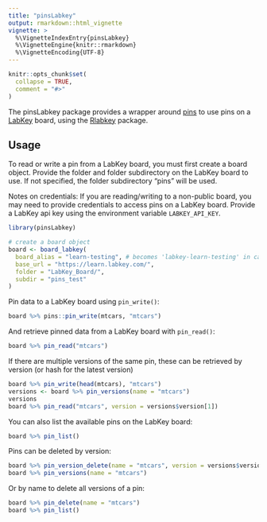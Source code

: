 ```yaml
---
title: "pinsLabkey"
output: rmarkdown::html_vignette
vignette: >
  %\VignetteIndexEntry{pinsLabkey}
  %\VignetteEngine{knitr::rmarkdown}
  %\VignetteEncoding{UTF-8}
---
```


```r
knitr::opts_chunk$set(
  collapse = TRUE,
  comment = "#>"
)
```

The pinsLabkey package provides a wrapper around [pins](https://pins.rstudio.com/) to use pins on a [LabKey](https://www.labkey.com/) board, using the [Rlabkey](https://github.com/LabKey/labkey-api-r) package. 

## Usage

To read or write a pin from a LabKey board, you must first create a board object. Provide the folder and folder subdirectory on the LabKey board to use. If not specified, the folder subdirectory "pins" will be used. 

Notes on credentials: If you are reading/writing to a non-public board, you may need to provide credentials to access pins on a LabKey board. Provide a LabKey api key using the environment variable `LABKEY_API_KEY`.

```r
library(pinsLabkey)

# create a board object
board <- board_labkey(
  board_alias = "learn-testing", # becomes 'labkey-learn-testing' in cache
  base_url = "https://learn.labkey.com/",
  folder = "LabKey_Board/",
  subdir = "pins_test"
)
```

Pin data to a LabKey board using `pin_write()`: 

```r
board %>% pins::pin_write(mtcars, "mtcars")
```

And retrieve pinned data from a LabKey board with `pin_read()`: 

```r
board %>% pin_read("mtcars")
```

If there are multiple versions of the same pin, these can be retrieved by version (or hash for the latest version)

```r
board %>% pin_write(head(mtcars), "mtcars")
versions <- board %>% pin_versions(name = "mtcars")
versions
board %>% pin_read("mtcars", version = versions$version[1])
```

You can also list the available pins on the LabKey board:

```r
board %>% pin_list()
```

Pins can be deleted by version: 

```r
board %>% pin_version_delete(name = "mtcars", version = versions$version[1])
board %>% pin_versions(name = "mtcars")
```

Or by name to delete all versions of a pin: 

```r
board %>% pin_delete(name = "mtcars")
board %>% pin_list()
```
